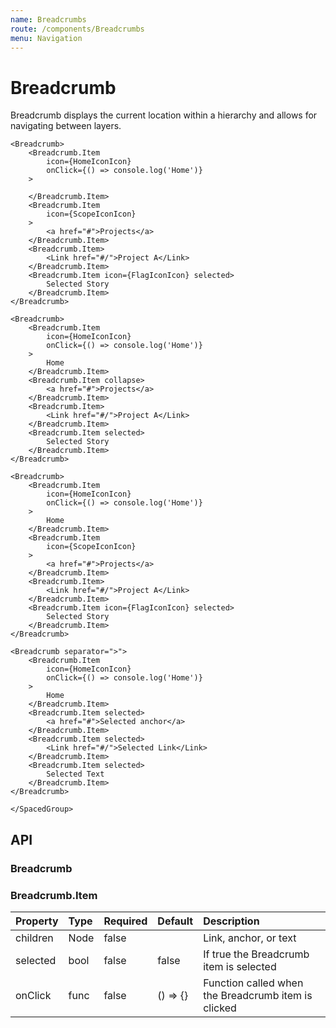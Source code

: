 ```yaml
---
name: Breadcrumbs
route: /components/Breadcrumbs
menu: Navigation
---
```



# Breadcrumb

Breadcrumb displays the current location within a hierarchy and allows for navigating between layers.

<Playground>
	<SpacedGroup direction="vertical">

    <Breadcrumb>
    	<Breadcrumb.Item
    		icon={HomeIconIcon}
    		onClick={() => console.log('Home')}
    	>

    	</Breadcrumb.Item>
    	<Breadcrumb.Item
    		icon={ScopeIconIcon}
    	>
    		<a href="#">Projects</a>
    	</Breadcrumb.Item>
    	<Breadcrumb.Item>
    		<Link href="#/">Project A</Link>
    	</Breadcrumb.Item>
    	<Breadcrumb.Item icon={FlagIconIcon} selected>
    		Selected Story
    	</Breadcrumb.Item>
    </Breadcrumb>

    <Breadcrumb>
    	<Breadcrumb.Item
    		icon={HomeIconIcon}
    		onClick={() => console.log('Home')}
    	>
    		Home
    	</Breadcrumb.Item>
    	<Breadcrumb.Item collapse>
    		<a href="#">Projects</a>
    	</Breadcrumb.Item>
    	<Breadcrumb.Item>
    		<Link href="#/">Project A</Link>
    	</Breadcrumb.Item>
    	<Breadcrumb.Item selected>
    		Selected Story
    	</Breadcrumb.Item>
    </Breadcrumb>

    <Breadcrumb>
    	<Breadcrumb.Item
    		icon={HomeIconIcon}
    		onClick={() => console.log('Home')}
    	>
    		Home
    	</Breadcrumb.Item>
    	<Breadcrumb.Item
    		icon={ScopeIconIcon}
    	>
    		<a href="#">Projects</a>
    	</Breadcrumb.Item>
    	<Breadcrumb.Item>
    		<Link href="#/">Project A</Link>
    	</Breadcrumb.Item>
    	<Breadcrumb.Item icon={FlagIconIcon} selected>
    		Selected Story
    	</Breadcrumb.Item>
    </Breadcrumb>

    <Breadcrumb separator=">">
    	<Breadcrumb.Item
    		icon={HomeIconIcon}
    		onClick={() => console.log('Home')}
    	>
    		Home
    	</Breadcrumb.Item>
    	<Breadcrumb.Item selected>
    		<a href="#">Selected anchor</a>
    	</Breadcrumb.Item>
    	<Breadcrumb.Item selected>
    		<Link href="#/">Selected Link</Link>
    	</Breadcrumb.Item>
    	<Breadcrumb.Item selected>
    		Selected Text
    	</Breadcrumb.Item>
    </Breadcrumb>

    </SpacedGroup>

</Playground>

## API

### Breadcrumb

<PropsTable of={Breadcrumb} />

### Breadcrumb.Item

| Property | Type | Required | Default  | Description                                         |
| :------- | :--- | :------- | :------- | :-------------------------------------------------- |
| children | Node | false    |          | Link, anchor, or text                               |
| selected | bool | false    | false    | If true the Breadcrumb item is selected             |
| onClick  | func | false    | () => {} | Function called when the Breadcrumb item is clicked |
